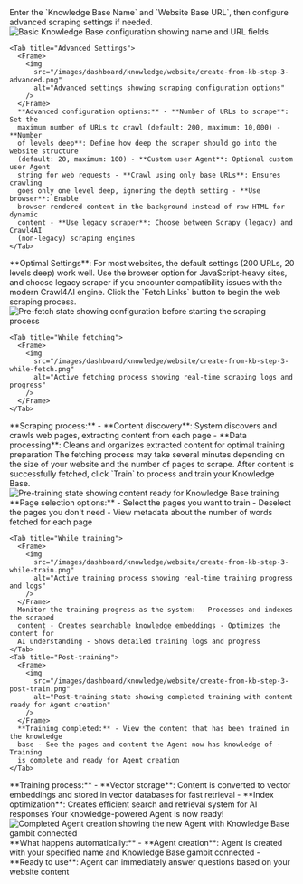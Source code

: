 <Step title="Configure Knowledge Base settings" stepNumber={3}>
  Enter the `Knowledge Base Name` and `Website Base URL`, then configure
  advanced scraping settings if needed.
  <Tabs>
    <Tab title="Basic Configuration">
      <Frame>
        <img
          src="/images/dashboard/knowledge/website/create-from-kb-step-3-basic.png"
          alt="Basic Knowledge Base configuration showing name and URL fields"
        />
      </Frame>
    </Tab>

    <Tab title="Advanced Settings">
      <Frame>
        <img
          src="/images/dashboard/knowledge/website/create-from-kb-step-3-advanced.png"
          alt="Advanced settings showing scraping configuration options"
        />
      </Frame>
      **Advanced configuration options:** - **Number of URLs to scrape**: Set the
      maximum number of URLs to crawl (default: 200, maximum: 10,000) - **Number
      of levels deep**: Define how deep the scraper should go into the website structure
      (default: 20, maximum: 100) - **Custom user Agent**: Optional custom user Agent
      string for web requests - **Crawl using only base URLs**: Ensures crawling
      goes only one level deep, ignoring the depth setting - **Use browser**: Enable
      browser-rendered content in the background instead of raw HTML for dynamic
      content - **Use legacy scraper**: Choose between Scrapy (legacy) and Crawl4AI
      (non-legacy) scraping engines
    </Tab>
  </Tabs>
  <Tip>
    **Optimal Settings**: For most websites, the default settings (200 URLs, 20
    levels deep) work well. Use the browser option for JavaScript-heavy sites,
    and choose legacy scraper if you encounter compatibility issues with the
    modern Crawl4AI engine.
  </Tip>
</Step>

<Step title="Fetch and process content" stepNumber={4}>
  Click the `Fetch Links` button to begin the web scraping process.
  <Tabs>
    <Tab title="Pre-fetch">
      <Frame>
        <img
          src="/images/dashboard/knowledge/website/create-from-kb-step-3-pre-fetch.png"
          alt="Pre-fetch state showing configuration before starting the scraping process"
        />
      </Frame>
    </Tab>

    <Tab title="While fetching">
      <Frame>
        <img
          src="/images/dashboard/knowledge/website/create-from-kb-step-3-while-fetch.png"
          alt="Active fetching process showing real-time scraping logs and progress"
        />
      </Frame>
    </Tab>
  </Tabs>
  **Scraping process:** - **Content discovery**: System discovers and crawls web
  pages, extracting content from each page - **Data processing**: Cleans and
  organizes extracted content for optimal training preparation
  <Warning>
    The fetching process may take several minutes depending on the size of your
    website and the number of pages to scrape.
  </Warning>
</Step>

<Step title="Train the Knowledge Base" stepNumber={5}>
  After content is successfully fetched, click `Train` to process and train your
  Knowledge Base.
  <Tabs>
    <Tab title="Pre-training">
      <Frame>
        <img
          src="/images/dashboard/knowledge/website/create-from-kb-step-3-pre-train.png"
          alt="Pre-training state showing content ready for Knowledge Base training"
        />
      </Frame>
      **Page selection options:** - Select the pages you want to train - Deselect
      the pages you don't need - View metadata about the number of words fetched
      for each page
    </Tab>

    <Tab title="While training">
      <Frame>
        <img
          src="/images/dashboard/knowledge/website/create-from-kb-step-3-while-train.png"
          alt="Active training process showing real-time training progress and logs"
        />
      </Frame>
      Monitor the training progress as the system: - Processes and indexes the scraped
      content - Creates searchable knowledge embeddings - Optimizes the content for
      AI understanding - Shows detailed training logs and progress
    </Tab>
    <Tab title="Post-training">
      <Frame>
        <img
          src="/images/dashboard/knowledge/website/create-from-kb-step-3-post-train.png"
          alt="Post-training state showing completed training with content ready for Agent creation"
        />
      </Frame>
      **Training completed:** - View the content that has been trained in the knowledge
      base - See the pages and content the Agent now has knowledge of - Training
      is complete and ready for Agent creation
    </Tab>
  </Tabs>
  **Training process:** - **Vector storage**: Content is converted to vector
  embeddings and stored in vector databases for fast retrieval - **Index
  optimization**: Creates efficient search and retrieval system for AI responses
</Step>

<Step title="Agent creation complete" stepNumber={6}>
  Your knowledge-powered Agent is now ready!
  <Frame>
    <img
      src="/images/dashboard/knowledge/website/create-from-kb-step-4.png"
      alt="Completed Agent creation showing the new Agent with Knowledge Base gambit connected"
    />
  </Frame>
  **What happens automatically:** - **Agent creation**: Agent is created with
  your specified name and Knowledge Base gambit connected - **Ready to use**:
  Agent can immediately answer questions based on your website content
</Step>
